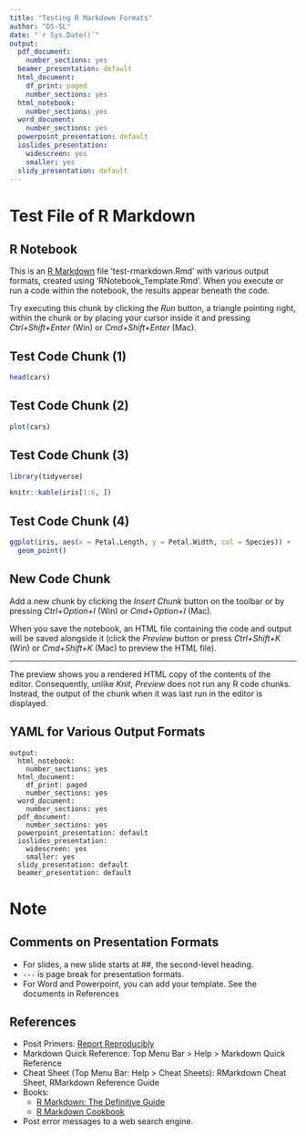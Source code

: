 ```yaml
---
title: "Testing R Markdown Formats"
author: "DS-SL"
date: "`r Sys.Date()`"
output:
  pdf_document: 
    number_sections: yes
  beamer_presentation: default
  html_document:
    df_print: paged
    number_sections: yes
  html_notebook:
    number_sections: yes
  word_document: 
    number_sections: yes
  powerpoint_presentation: default
  ioslides_presentation:
    widescreen: yes
    smaller: yes
  slidy_presentation: default
---
```

# Test File of R Markdown

## R Notebook

This is an [R Markdown](http://rmarkdown.rstudio.com) file 'test-rmarkdown.Rmd' with various output formats, created using 'RNotebook_Template.Rmd'. When you execute or run a code within the notebook, the results appear beneath the code.

Try executing this chunk by clicking the *Run* button, a triangle pointing right,  within the chunk or by placing your cursor inside it and pressing *Ctrl+Shift+Enter* (Win) or *Cmd+Shift+Enter* (Mac). 

## Test Code Chunk (1)

```r
head(cars)
```

## Test Code Chunk (2)

```r
plot(cars)
```


## Test Code Chunk (3)

```r
library(tidyverse)
```

```r
knitr::kable(iris[1:6, ])
```


## Test Code Chunk (4)

```r
ggplot(iris, aes(x = Petal.Length, y = Petal.Width, col = Species)) +
  geom_point()
```


## New Code Chunk

Add a new chunk by clicking the *Insert Chunk* button on the toolbar or by pressing *Ctrl+Option+I* (Win) or *Cmd+Option+I* (Mac).

When you save the notebook, an HTML file containing the code and output will be saved alongside it (click the *Preview* button or press *Ctrl+Shift+K* (Win) or *Cmd+Shift+K* (Mac) to preview the HTML file). 

---

The preview shows you a rendered HTML copy of the contents of the editor. Consequently, unlike *Knit*, *Preview* does not run any R code chunks. Instead, the output of the chunk when it was last run in the editor is displayed.

## YAML for Various Output Formats

```
output:
  html_notebook:
    number_sections: yes
  html_document:
    df_print: paged
    number_sections: yes
  word_document: 
    number_sections: yes
  pdf_document: 
    number_sections: yes
  powerpoint_presentation: default
  ioslides_presentation:
    widescreen: yes
    smaller: yes
  slidy_presentation: default
  beamer_presentation: default
```

# Note

## Comments on Presentation Formats

* For slides, a new slide starts at \#\#, the second-level heading.
* `---` is page break for presentation formats.
* For Word and Powerpoint, you can add your template. See the documents in References

## References

* Posit Primers: [Report Reproducibly](https://rmarkdown.rstudio.com/lesson-1.html?_ga=2.60708591.317621277.1671142614-2004472742.1671142614)
* Markdown Quick Reference: Top Menu Bar \> Help \> Markdown Quick Reference
* Cheat Sheet (Top Menu Bar: Help \> Cheat Sheets): RMarkdown Cheat Sheet, RMarkdown Reference Guide
* Books:
  - [R Markdown: The Definitive Guide](https://bookdown.org/yihui/rmarkdown/)
  - [R Markdown Cookbook](https://bookdown.org/yihui/rmarkdown-cookbook/)
* Post error messages to a web search engine.
  

